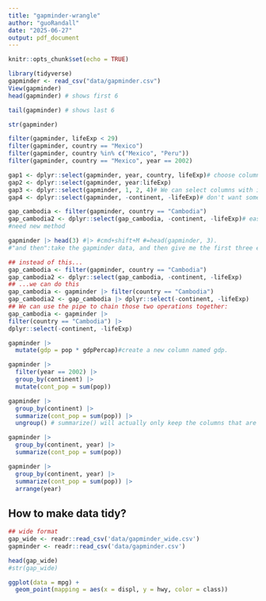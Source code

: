 ```yaml
---
title: "gapminder-wrangle"
author: "guoRandall"
date: "2025-06-27"
output: pdf_document
---
```


```r
knitr::opts_chunk$set(echo = TRUE)
```

```r
library(tidyverse)
gapminder <- read_csv("data/gapminder.csv")
View(gapminder)
head(gapminder) # shows first 6
```
```r
tail(gapminder) # shows last 6
```

```r
str(gapminder)
```
```r
filter(gapminder, lifeExp < 29)
filter(gapminder, country == "Mexico")
filter(gapminder, country %in% c("Mexico", "Peru"))
filter(gapminder, country == "Mexico", year == 2002)
```

```r
gap1 <- dplyr::select(gapminder, year, country, lifeExp)# choose column
gap2 <- dplyr::select(gapminder, year:lifeExp)
gap3 <- dplyr::select(gapminder, 1, 2, 4)# We can select columns with indices
gap4 <- dplyr::select(gapminder, -continent, -lifeExp)# don't want some column
```

```r
gap_cambodia <- filter(gapminder, country == "Cambodia")
gap_cambodia2 <- dplyr::select(gap_cambodia, -continent, -lifeExp)# easy to make mistake
#need new method
```

```r
gapminder |> head(3) #|> #cmd+shift+M #=head(gapminder, 3).
#"and then":take the gapminder data, and then give me the first three entries
```

```r
## instead of this...
gap_cambodia <- filter(gapminder, country == "Cambodia")
gap_cambodia2 <- dplyr::select(gap_cambodia, -continent, -lifeExp)
## ...we can do this
gap_cambodia <- gapminder |> filter(country == "Cambodia")
gap_cambodia2 <- gap_cambodia |> dplyr::select(-continent, -lifeExp)
## We can use the pipe to chain those two operations together:
gap_cambodia <- gapminder |>
filter(country == "Cambodia") |>
dplyr::select(-continent, -lifeExp)
```

```r
gapminder |>
  mutate(gdp = pop * gdpPercap)#create a new column named gdp.
```

```r
gapminder |>
  filter(year == 2002) |>
  group_by(continent) |>
  mutate(cont_pop = sum(pop))
```
```r
gapminder |>
  group_by(continent) |>
  summarize(cont_pop = sum(pop)) |>
  ungroup() # summarize() will actually only keep the columns that are grouped_by or summarized. So if we wanted to keep other columns, we’d have to do have a few more steps. ungroup() removes the grouping and it’s good to get in the habit of using it after a group_by().
```
```r
gapminder |>
  group_by(continent, year) |>
  summarize(cont_pop = sum(pop))
```

```r
gapminder |>
  group_by(continent, year) |>
  summarize(cont_pop = sum(pop)) |>
  arrange(year)
```
## How to make data tidy?
```r
## wide format
gap_wide <- readr::read_csv('data/gapminder_wide.csv')
gapminder <- readr::read_csv('data/gapminder.csv')
```
```r
head(gap_wide)
#str(gap_wide)
```
```r
ggplot(data = mpg) +
  geom_point(mapping = aes(x = displ, y = hwy, color = class))
```


